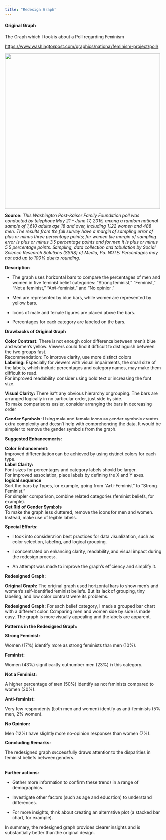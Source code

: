 ```yaml
---
title: "Redesign Graph"
---
```


#### Original Graph

The Graph which I took is about a Poll regarding Feminism

<https://www.washingtonpost.com/graphics/national/feminism-project/poll/>

![](images/img.png){width="499"}

**Source:** *This Washington Post-Kaiser Family Foundation poll was conducted by telephone May 21 – June 17, 2015, among a random national sample of 1,610 adults age 18 and over, including 1,122 women and 488 men. The results from the full survey have a margin of sampling error of plus or minus three percentage points; for women the margin of sampling error is plus or minus 3.5 percentage points and for men it is plus or minus 5.5 percentage points. Sampling, data collection and tabulation by Social Science Research Solutions (SSRS) of Media, Pa. NOTE: Percentages may not add up to 100% due to rounding.*

**Description**

-   The graph uses horizontal bars to compare the percentages of men and women in five feminist belief categories: “Strong feminist,” “Feminist,” “Not a feminist,” “Anti-feminist,” and “No opinion.”

-   Men are represented by blue bars, while women are represented by yellow bars.

-   Icons of male and female figures are placed above the bars.

-   Percentages for each category are labeled on the bars.

**Drawbacks of Original Graph**

**Color Contrast:** There is not enough color difference between men's blue and women's yellow. Viewers could find it difficult to distinguish between the two groups fast.\
Recommendation: To improve clarity, use more distinct colors\
**Labeling:** Especially for viewers with visual impairments, the small size of the labels, which include percentages and category names, may make them difficult to read.\
For improved readability, consider using bold text or increasing the font size.

**Visual Clarity:** There isn't any obvious hierarchy or grouping. The bars are arranged logically in no particular order, just side by side.\
To make comparisons easier, consider arranging the bars in decreasing order

**Gender Symbols:** Using male and female icons as gender symbols creates extra complexity and doesn't help with comprehending the data. It would be simpler to remove the gender symbols from the graph.

**Suggested Enhancements:**

**Color Enhancement:**\
Improved differentiation can be achieved by using distinct colors for each type.\
**Label Clarity:**\
Font sizes for percentages and category labels should be larger.\
For improved association, place labels by defining the X and Y axes.\
**logical sequence**\
Sort the bars by Types, for example, going from "Anti-Feminist" to "Strong Feminist."\
For simpler comparison, combine related categories (feminist beliefs, for example).\
**Get Rid of Gender Symbols**\
To make the graph less cluttered, remove the icons for men and women.\
Instead, make use of legible labels.

**Special Efforts:**

-   I took into consideration best practices for data visualization, such as color selection, labeling, and logical grouping.

-   I concentrated on enhancing clarity, readability, and visual impact during the redesign process.

-   An attempt was made to improve the graph's efficiency and simplify it.

**Redesigned Graph:**

**Original Graph:** The original graph used horizontal bars to show men's and women's self-identified feminist beliefs. But its lack of grouping, tiny labeling, and low color contrast were its problems.

**Redesigned Graph:** For each belief category, I made a grouped bar chart with a different color. Comparing men and women side by side is made easy. The graph is more visually appealing and the labels are apparent.

**Patterns in the Redesigned Graph:**

**Strong Feminist:**

Women (17%) identify more as strong feminists than men (10%).

**Feminist:**

Women (43%) significantly outnumber men (23%) in this category.

**Not a Feminist:**

A higher percentage of men (50%) identify as not feminists compared to women (30%).

**Anti-feminist:**

Very few respondents (both men and women) identify as anti-feminists (5% men, 2% women).

**No Opinion:**

Men (12%) have slightly more no-opinion responses than women (7%).

**Concluding Remarks:**

The redesigned graph successfully draws attention to the disparities in feminist beliefs between genders.

\
**Further actions:**

-   Gather more information to confirm these trends in a range of demographics.

-   Investigate other factors (such as age and education) to understand differences.

-   For more insights, think about creating an alternative plot (a stacked bar chart, for example).

In summary, the redesigned graph provides clearer insights and is substantially better than the original design.
